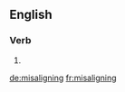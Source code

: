 ==English==

===Verb===
{{head|en|present participle}}

# {{present participle of|misalign|lang=en}}

[[de:misaligning]]
[[fr:misaligning]]
